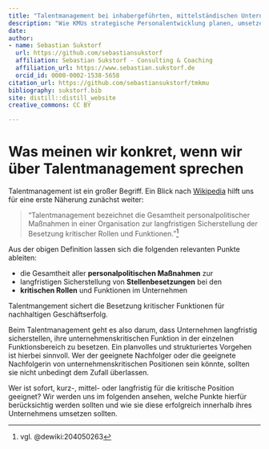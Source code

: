 ```yaml
---
title: "Talentmanagement bei inhabergeführten, mittelständischen Unternehmen erfolgreich einführen"
description: "Wie KMUs strategische Personalentwicklung planen, umsetzen und wie sie davon wirklich profitieren können."
date: 
author:
- name: Sebastian Sukstorf
  url: https://github.com/sebastiansukstorf
  affiliation: Sebastian Sukstorf - Consulting & Coaching
  affiliation_url: https://www.sebastian.sukstorf.de
  orcid_id: 0000-0002-1538-5658
citation_url: https://github.com/sebastiansukstorf/tmkmu
bibliography: sukstorf.bib
site: distill::distill_website
creative_commons: CC BY

---
```


# Was meinen wir konkret, wenn wir über Talentmanagement sprechen

Talentmanagement ist ein großer Begriff.
Ein Blick nach [Wikipedia](https://de.wikipedia.org) hilft uns für eine erste Näherung zunächst weiter:

> "Talentmanagement bezeichnet die Gesamtheit personalpolitischer Maßnahmen in einer Organisation zur langfristigen Sicherstellung der Besetzung kritischer Rollen und Funktionen."^[vgl. @dewiki:204050263]

Aus der obigen Definition lassen sich die folgenden relevanten Punkte ableiten:

+ die Gesamtheit aller **personalpolitischen Maßnahmen** zur
+ langfristigen Sicherstellung von **Stellenbesetzungen** bei den
+ **kritischen Rollen** und Funktionen im Unternehmen

<aside>
Talentmangement sichert die Besetzung kritischer Funktionen für nachhaltigen Geschäftserfolg.
</aside>

Beim Talentmanagement geht es also darum, dass Unternehmen langfristig sicherstellen, ihre unternehmenskritischen Funktion in der einzelnen Funktionsbereich zu besetzen. 
Ein planvolles und strukturiertes Vorgehen ist hierbei sinnvoll.
Wer der geeignete Nachfolger oder die geeignete Nachfolgerin von unternehmenskritischen Positionen sein könnte, sollten sie nicht unbedingt dem Zufall überlassen.

Wer ist sofort, kurz-, mittel- oder langfristig für die kritische Position geeignet?
Wir werden uns im folgenden ansehen, welche Punkte hierfür berücksichtig werden sollten und wie sie diese erfolgreich innerhalb ihres Unternehmens umsetzen sollten.

